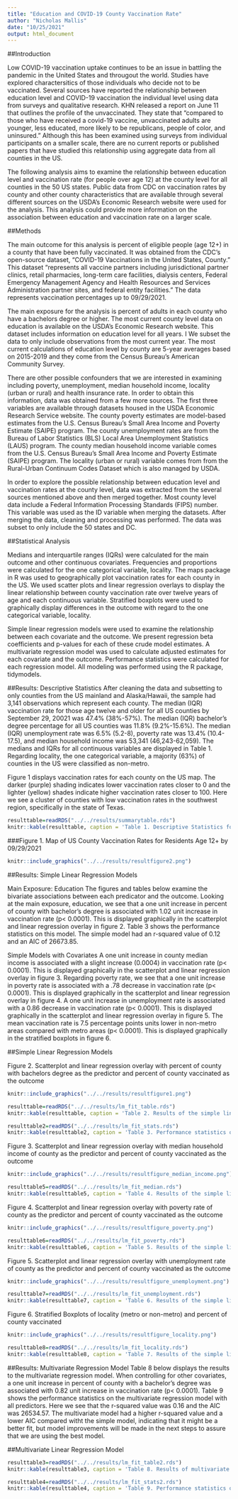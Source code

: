 ```yaml
---
title: "Education and COVID-19 County Vaccination Rate"
author: "Nicholas Mallis"
date: "10/25/2021"
output: html_document
---
```


##Introduction

Low COVID-19 vaccination uptake continues to be an issue in battling the pandemic in the United States and througout the world. Studies have explored charactersitics of those individuals who decide not to be vaccinated. Several sources have reported the relationship between education level and COVID-19 vaccination the individual level using data from surveys and qualitative research. KHN released a report on June 11 that outlines the profile of the unvaccinated. They state that “compared to those who have received a covid-19 vaccine, unvaccinated adults are younger, less educated, more likely to be republicans, people of color, and uninsured.” Although this has been examined using surveys from individual participants on a smaller scale, there are no current reports or published papers that have studied this relationship using aggregate data from all counties in the US. 

The following analysis aims to examine the relationship between education level and vaccination rate (for people over age 12) at the county level for all counties in the 50 US states. Public data from CDC on vaccination rates by county and other county characteristics that are available through several different sources on the USDA’s Economic Research website were used for the analysis. This analysis could provide more information on the association between education and vaccination rate on a larger scale. 


##Methods

The main outcome for this analysis is percent of eligible people (age 12+) in a county that have been fully vaccinated. It was obtained from the CDC’s open-source dataset, "COVID-19 Vaccinations in the United States, County." This dataset “represents all vaccine partners including jurisdictional partner clinics, retail pharmacies, long-term care facilities, dialysis centers, Federal Emergency Management Agency and Health Resources and Services Administration partner sites, and federal entity facilities.” The data represents vaccination percentages up to 09/29/2021.

The main exposure for the analysis is percent of adults in each county who have a bachelors degree or higher. The most current county level data on education is available on the USDA’s Economic Research website. This dataset includes information on education level for all years.  I We subset the data to only include observations from the most current year. The most current calculations of education level by county are 5-year averages based on 2015-2019 and they come from the Census Bureau’s American Community Survey. 

There are other possible confounders that we are interested in examining including poverty, unemployment, median household income, locality (urban or rural) and health insurance rate. In order to obtain this information, data was obtained from a few more sources. The first three variables are available through datasets housed in the USDA Economic Research Service website. The county poverty estimates are model-based estimates from the U.S. Census Bureau's Small Area Income and Poverty Estimate (SAIPE) program. The county unemployment rates are from the Bureau of Labor Statistics (BLS) Local Area Unemployment Statistics (LAUS) program. The county median household income variable comes from the U.S. Census Bureau's Small Area Income and Poverty Estimate (SAIPE) program. The locality (urban or rural) variable comes from from the Rural-Urban Continuum Codes Dataset which is also managed by USDA.

In order to explore the possible relationship between education level and vaccination rates at the county level, data was extracted from the several sources mentioned above and then merged together. Most county level data include a Federal Information Processing Standards (FIPS) number.  This variable was used as the ID variable when merging the datasets. After merging the data, cleaning and processing was performed. The data was subset to only include the 50 states and DC. 

##Statistical Analysis 

Medians and interquartile ranges (IQRs) were calculated for the main outcome and other continuous covariates. Frequencies and proportions were calculated for the one categorical variable, locality. The maps package in R was used to geographically plot vaccination rates for each county in the US. We used scatter plots and linear regression overlays to display the linear relationship between county vaccination rate over twelve years of age and each continuous variable.  Stratified boxplots were used to graphically display differences in the outcome with regard to the one categorical variable, locality. 

Simple linear regression models were used to examine the relationship between each covariate and the outcome. We present regression beta coefficients and p-values for each of these crude model estimates. A multivariate regression model was used to calculate adjusted estimates for each covariate and the outcome. Performance statistics were calculated for each regression model. All modeling was performed using the R package, tidymodels.  


##Results: Descriptive Statistics 
After cleaning the data and subsetting to only counties from the US mainland and Alaska/Hawaii, the sample had 3,141 observations which represent each county. The median (IQR) vaccination rate for those age twelve and older for all US counties by September 29, 20021 was 47.4% (38%-57%). The median (IQR) bachelor’s degree percentage for all US counties was 11.8% (9.2%-15.6%).  The median (IQR) unemployment rate was 6.5% (5.2-8),  poverty rate was 13.4% (10.4-17.5), and median household income was 53,341 (46,243-62,059). The medians and IQRs for all continuous variables are displayed in Table 1. Regarding locality, the one categorical variable,  a majority (63%) of counties in the US were classified as non-metro.

Figure 1 displays vaccination rates for each county on the US map. The darker (purple) shading indicates lower vaccination rates closer to 0 and the lighter (yellow) shades indicate higher vaccination rates closer to 100. Here we see a cluster of counties with low vaccination rates in the southwest region, specifically in the state of Texas.





```r
resulttable=readRDS("../../results/summarytable.rds")
knitr::kable(resulttable, caption = 'Table 1. Descriptive Statistics for US Counties')
```

###Figure 1. Map of US County Vaccination Rates for Residents Age 12+ by 09/29/2021
```r
knitr::include_graphics("../../results/resultfigure2.png")
```



##Results: Simple Linear Regression Models

Main Exposure: Education
The figures and tables below examine the bivariate associations between each predicator and the outcome. Looking at the main exposure, education, we see that a one unit increase in percent of county with bachelor’s degree is associated with 1.02 unit increase in vaccination rate (p< 0.0001). This is displayed graphically in the scatterplot and linear regression overlay in figure 2. Table 3 shows the performance statistics on this model. The simple model had an r-squared value of 0.12 and an AIC of 26673.85.

Simple Models with Covariates
A one unit increase in county median income is associated with a slight increase (0.0004) in vaccination rate (p< 0.0001). This is displayed graphically in the scatterplot and linear regression overlay in figure 3. Regarding poverty rate, we see that a one unit increase in poverty rate is associated with a .78 decrease in vaccination rate (p< 0.0001). This is displayed graphically in the scatterplot and linear regression overlay in figure 4. A one unit increase in unemployment rate is associated with a 0.86 decrease in vaccination rate (p< 0.0001). This is displayed graphically in the scatterplot and linear regression overlay in figure 5. The mean vaccination rate is 7.5 percentage points units lower in non-metro areas compared with metro areas (p< 0.0001). This is displayed graphically in the stratified boxplots in figure 6.

##Simple Linear Regression Models

Figure 2. Scatterplot and linear regression overlay with percent of county with bachelors degree as the predictor and percent of county vaccinated as the outcome
```r
knitr::include_graphics("../../results/resultfigure1.png")
```


```r
resulttable=readRDS("../../results/lm_fit_table.rds")
knitr::kable(resulttable, caption = 'Table 2. Results of the simple linear regression model with percent of county with bachelors degree as the predictor and percent of county vaccinated as the outcome')
```



```r
resulttable2=readRDS("../../results/lm_fit_stats.rds")
knitr::kable(resulttable2, caption = 'Table 3. Performance statistics on simple model percent of county with bachelors degree as the predictor and percent of county vaccinated as the outcome')
```


Figure 3. Scatterplot and linear regression overlay with median household income of county as the predictor and percent of county vaccinated as the outcome
```r
knitr::include_graphics("../../results/resultfigure_median_income.png")
```


```r
resulttable5=readRDS("../../results/lm_fit_median.rds")
knitr::kable(resulttable5, caption = 'Table 4. Results of the simple linear regression model with median household income of county as the predictor and percent of county vaccinated as the outcome')
```




Figure 4. Scatterplot and linear regression overlay with poverty rate of county as the predictor and percent of county vaccinated as the outcome
```r
knitr::include_graphics("../../results/resultfigure_poverty.png")
```


```r
resulttable6=readRDS("../../results/lm_fit_poverty.rds")
knitr::kable(resulttable6, caption = 'Table 5. Results of the simple linear regression model with poverty rate of county as the predictor and percent of county vaccinated as the outcome')
```





Figure 5. Scatterplot and linear regression overlay with unemployment rate of county as the predictor and percent of county vaccinated as the outcome
```r
knitr::include_graphics("../../results/resultfigure_unemployment.png")
```


```r
resulttable7=readRDS("../../results/lm_fit_unemployment.rds")
knitr::kable(resulttable7, caption = 'Table 6. Results of the simple linear regression model with poverty rate of county as the predictor and percent of county vaccinated as the outcome')
```



Figure 6. Stratified Boxplots of locality (metro or non-metro) and percent of county vaccinated
```r
knitr::include_graphics("../../results/resultfigure_locality.png")
```


```r
resulttable8=readRDS("../../results/lm_fit_locality.rds")
knitr::kable(resulttable8, caption = 'Table 7. Results of the simple linear regression model with locality (metro or non-metro) as the predictor and percent of county vaccinated as the outcome')
```













##Results: Multivariate Regression Model
Table 8 below displays the results to the multivariate regression model.  When controlling for other covariates, a one unit increase in percent of county with a bachelor’s degree was associated with 0.82 unit increase in vaccination rate (p< 0.0001). Table 9 shows the performance statistics on the multivariate regression model with all predictors. Here we see that the r-squared value was 0.16 and the AIC was 26534.57. The multivariate model had a higher r-squared value and a lower AIC compared witht the simple model, indicating that it might be a better fit, but model improvements will be made in the next steps to assure that we are using the best model.  


##Multivariate Linear Regression Model

```r
resulttable3=readRDS("../../results/lm_fit_table2.rds")
knitr::kable(resulttable3, caption = 'Table 8. Results of multivariate regression model with all predictors')
```


```r
resulttable4=readRDS("../../results/lm_fit_stats2.rds")
knitr::kable(resulttable4, caption = 'Table 9. Performance statistics on multivariate regression model with all predictors')
```

